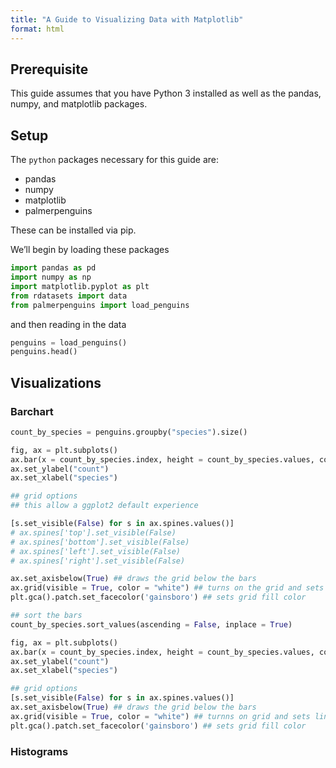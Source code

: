 ```yaml
---
title: "A Guide to Visualizing Data with Matplotlib"
format: html
---
```


## Prerequisite

This guide assumes that you have Python 3 installed as well as the pandas, numpy, and matplotlib packages.

## Setup

The `python` packages necessary for this guide are:

- pandas
- numpy
- matplotlib
- palmerpenguins

These can be installed via pip.


We'll begin by loading these packages
```python
import pandas as pd
import numpy as np
import matplotlib.pyplot as plt
from rdatasets import data
from palmerpenguins import load_penguins
```

and then reading in the data

```python
penguins = load_penguins()
penguins.head()
```

## Visualizations

### Barchart

```python
count_by_species = penguins.groupby("species").size()

fig, ax = plt.subplots()
ax.bar(x = count_by_species.index, height = count_by_species.values, color = "dimgray");
ax.set_ylabel("count")
ax.set_xlabel("species")

## grid options
## this allow a ggplot2 default experience

[s.set_visible(False) for s in ax.spines.values()] 
# ax.spines['top'].set_visible(False)
# ax.spines['bottom'].set_visible(False)
# ax.spines['left'].set_visible(False)
# ax.spines['right'].set_visible(False)

ax.set_axisbelow(True) ## draws the grid below the bars
ax.grid(visible = True, color = "white") ## turns on the grid and sets the lines to white
plt.gca().patch.set_facecolor('gainsboro') ## sets grid fill color
```

```python
## sort the bars
count_by_species.sort_values(ascending = False, inplace = True)

fig, ax = plt.subplots()
ax.bar(x = count_by_species.index, height = count_by_species.values, color = "dimgray");
ax.set_ylabel("count")
ax.set_xlabel("species")

## grid options
[s.set_visible(False) for s in ax.spines.values()]
ax.set_axisbelow(True) ## draws the grid below the bars
ax.grid(visible = True, color = "white") ## turnns on grid and sets lines to white
plt.gca().patch.set_facecolor('gainsboro') ## sets grid fill color

```

### Histograms







